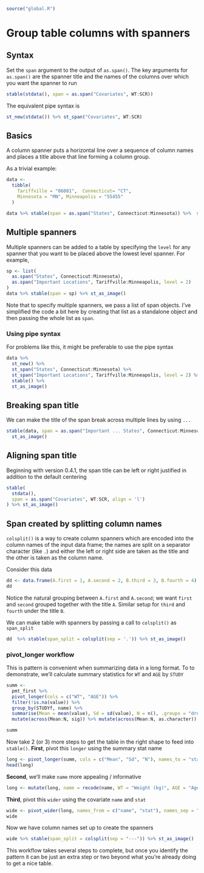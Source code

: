 ```r
source("global.R")
```

# Group table columns with spanners


## Syntax

Set the `span` argument to the output of `as.span()`. The key arguments
for `as.span()` are the spanner title and the names of the columns
over which you want the spanner to run

```r
stable(stdata(), span = as.span("Covariates", WT:SCR))
```

The equivalent pipe syntax is

```r
st_new(stdata()) %>% st_span("Covariates", WT:SCR)
```



## Basics

A column spanner puts a horizontal line over a sequence of column names and 
places a title above that line forming a column group. 

As a trivial example: 

```r
data <- 
  tibble(
    Tariffville = "06081",  Connecticut= "CT", 
    Minnesota = "MN", Minneapolis = "55455"
  ) 

data %>% stable(span = as.span("States", Connecticut:Minnesota)) %>%  st_as_image()
```

## Multiple spanners

Multiple spanners can be added to a table by specifying the `level` for any 
spanner that you want to be placed above the lowest level spanner.  For 
example, 

```r
sp <- list(
  as.span("States", Connecticut:Minnesota), 
  as.span("Important Locations", Tariffville:Minneapolis, level = 2)
)
data %>% stable(span = sp) %>% st_as_image()
```

Note that to specify multiple spanners, we pass a list of span objects. I've 
simplified the code a bit here by creating that list as a standalone object
and then passing the whole list as `span`.

### Using pipe syntax

For problems like this, it might be preferable to use the pipe syntax

```r
data %>%
  st_new() %>% 
  st_span("States", Connecticut:Minnesota) %>% 
  st_span("Important Locations", Tariffville:Minneapolis, level = 2) %>% 
  stable() %>% 
  st_as_image()
```

## Breaking span title

We can make the title of the span break across multiple lines by using `...`

```r
stable(data, span = as.span("Important ... States", Connecticut:Minnesota)) %>%
  st_as_image()
```



## Aligning span title

Beginning with version 0.4.1, the span title can be left or right justified 
in addition to the default centering

```r
stable(
  stdata(), 
  span = as.span("Covariates", WT:SCR, align = 'l')
) %>% st_as_image()
```

\clearpage

## Span created by splitting column names

`colsplit()` is a way to create column spanners which are encoded into the 
column names of the input data frame; the names are split on a separator 
character (like `.`) and either the left or right side are taken as the title
and the other is taken as the column name. 

Consider this data

```r
dd <- data.frame(A.first = 1, A.second = 2, B.third = 3, B.fourth = 4)
dd
```

Notice the natural grouping between `A.first` and `A.second`; we want `first`
and `second` grouped together with the title `A`. Similar setup for `third` and
`fourth` under the title `B`.

We can make table with spanners by passing a call to `colsplit()` as 
`span_split`

```r
dd  %>% stable(span_split = colsplit(sep = '.')) %>% st_as_image()
```

### pivot_longer workflow

This is pattern is convenient when summarizing data in a long format. To 
to demonstrate, we'll calculate summary statistics for `WT` and `AGE` by `STUDY`

```r
summ <- 
  pmt_first %>%
  pivot_longer(cols = c("WT", "AGE")) %>% 
  filter(!is.na(value)) %>%
  group_by(STUDYf, name) %>% 
  summarise(Mean = mean(value), Sd = sd(value), N = n(), .groups = "drop") %>%
  mutate(across(Mean:N, sig)) %>% mutate(across(Mean:N, as.character))

summ
```

Now take 2 (or 3) more steps to get the table in the right shape to feed into 
`stable()`. **First**, pivot this `longer` using the summary stat name

```r
long <- pivot_longer(summ, cols = c("Mean", "Sd", "N"), names_to = "stat")
head(long)
```

**Second**, we'll make `name` more appealing / informative

```r
long <- mutate(long, name = recode(name, WT = "Weight (kg)", AGE = "Age (years)"))
```

**Third**, pivot this `wider` using the covariate `name` and `stat` 

```r
wide <- pivot_wider(long, names_from = c("name", "stat"), names_sep = "---")
wide
```

Now we have column names set up to create the spanners

```r
wide %>% stable(span_split = colsplit(sep = "---")) %>% st_as_image()
```

This workflow takes several steps to complete, but once you identify the pattern
it can be just an extra step or two  beyond what you're already doing to get 
a nice table.

